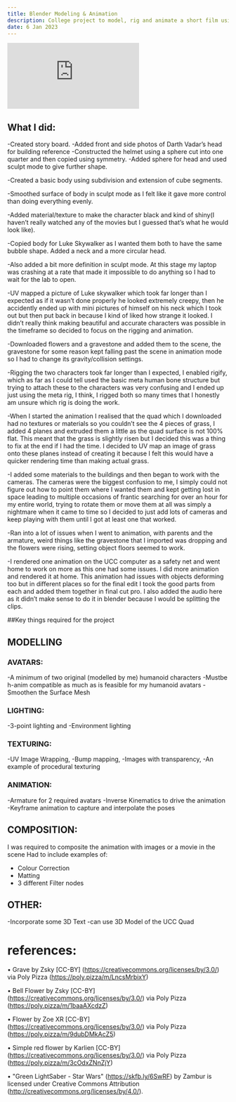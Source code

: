 ---
title: Blender Modeling & Animation
description: College project to model, rig and animate a short film using Blender.
date: 6 Jan 2023
---

<iframe src="https://www.youtube.com/embed/t0exTEmsqt8?si=_7NmAgK6JqRRVRVv" title="YouTube video player" align-items="center" display="flex" justify-content="center" max-width="100%" height="auto" frameborder="0" allow="accelerometer; autoplay; clipboard-write; encrypted-media; gyroscope; picture-in-picture; web-share" allowfullscreen></iframe>


## What I did:

-Created story board.
-Added front and side photos of Darth Vadar’s head for building reference
-Constructed the helmet using a sphere cut into one quarter and then copied using symmetry.
-Added sphere for head and used sculpt mode to give further shape.

-Created a basic body using subdivision and extension of cube segments.

-Smoothed surface of body in sculpt mode as I felt like it gave more control than doing everything evenly.

-Added material/texture to make the character black and kind of shiny(I haven’t really watched any of the movies but I guessed that’s what he would look like).

-Copied body for Luke Skywalker as I wanted them both to have the same bubble shape. Added a neck and a more circular head.

-Also added a bit more definition in sculpt mode. At this stage my laptop was crashing at a rate that made it impossible to do anything so I had to wait for the lab to open.

-UV mapped a picture of Luke skywalker which took far longer than I expected as if it wasn’t done properly he looked extremely creepy, then he accidently ended up with mini pictures of himself on his neck which I took out but then put back in because I kind of liked how strange it looked. I didn’t really think making beautiful and accurate characters was possible in the timeframe so decided to focus on the rigging and animation.

-Downloaded flowers and a gravestone and added them to the scene, the gravestone for some reason kept falling past the scene in animation mode so I had to change its gravity/collision settings.

-Rigging the two characters took far longer than I expected, I enabled rigify, which as far as I could tell used the basic meta human bone structure but trying to attach these to the characters was very confusing and I ended up just using the meta rig, I think, I rigged both so many times that I honestly am unsure which rig is doing the work. 

-When I started the animation I realised that the quad which I downloaded had no textures or materials so you couldn’t see the 4 pieces of grass, I added 4 planes and extruded them a little as the quad surface is not 100% flat. This meant that the grass is slightly risen but I decided this was a thing to fix at the end if I had the time. I decided to UV map an image of grass onto these planes instead of creating it because I felt this would have a quicker rendering time than making actual grass.

-I added some materials to the buildings and then began to work with the cameras. The cameras were the biggest confusion to me, I simply could not figure out how to point them where I wanted them and kept getting lost in space leading to multiple occasions of frantic searching for over an hour for my entire world, trying to rotate them or move them at all was simply a nightmare when it came to time so I decided to just add lots of cameras and keep playing with them until I got at least one that worked.

-Ran into a lot of issues when I went to animation, with parents and the armature, weird things like the gravestone that I imported was dropping and the flowers were rising, setting object floors seemed to work.

-I rendered one animation on the UCC computer as a safety net and went home to work on more as this one had some issues. I did more animation and rendered it at home. This animation had issues with objects deforming too but in different places so for the final edit I took the good parts from each and added them together in final cut pro. I also added the audio here as it didn’t make sense to do it in blender because I would be splitting the clips.

##Key things required for the project

## MODELLING
### AVATARS:
-A minimum of two original (modelled by me) humanoid characters
-Mustbe h-anim compatible as much as is feasible for my humanoid avatars
-Smoothen the Surface Mesh

### LIGHTING:
-3-point lighting and
-Environment lighting

### TEXTURING:
-UV Image Wrapping,
-Bump mapping,
-Images with transparency,
-An example of procedural texturing

### ANIMATION:
-Armature for 2 required avatars
-Inverse Kinematics to drive the animation
-Keyframe animation to capture and interpolate the poses

## COMPOSITION:
I was required to composite the animation with images or a movie in the scene
Had to include examples of:
- Colour Correction
- Matting
- 3 different Filter nodes

## OTHER:
-Incorporate some 3D Text
-can use 3D Model of the UCC Quad 

# references:

•	Grave by Zsky [CC-BY] (https://creativecommons.org/licenses/by/3.0/) via Poly Pizza (https://poly.pizza/m/LncsMrbixY)

•	Bell Flower by Zsky [CC-BY] (https://creativecommons.org/licenses/by/3.0/) via Poly Pizza (https://poly.pizza/m/1baaAXcdzZ)

•	Flower by Zoe XR [CC-BY] (https://creativecommons.org/licenses/by/3.0/) via Poly Pizza (https://poly.pizza/m/9dubDMkAcZ5)

•	Simple red flower by Karlien [CC-BY] (https://creativecommons.org/licenses/by/3.0/) via Poly Pizza (https://poly.pizza/m/3cOdxZNnZjY)

•	"Green LightSaber - Star Wars" (https://skfb.ly/6SwRF) by Zambur is licensed under Creative Commons Attribution (http://creativecommons.org/licenses/by/4.0/).
